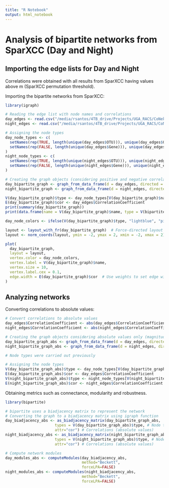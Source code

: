 ```yaml
---
title: "R Notebook"
output: html_notebook
---
```


# Analysis of bipartite networks from SparXCC (Day and Night)

## Importing the edge lists for Day and Night


Correlations were obtained with all results from SparXCC having values above m (SparXCC permutation threshold).

Importing the bipartite networks from SparXCC:

```r
library(igraph)

# Reading the edge list with node names and correlations
day_edges <- read.csv("/media/rsantos/4TB_drive/Projects/UGA_RACS/CoNekT_Grasses_Microbiome/Transcriptome_Microbiome/SparXCC/PAG2025/SparXCC_output_day_pag25_edge_list.txt", sep="\t", header=TRUE)
night_edges <- read.csv("/media/rsantos/4TB_drive/Projects/UGA_RACS/CoNekT_Grasses_Microbiome/Transcriptome_Microbiome/SparXCC/PAG2025/SparXCC_output_night_pag25_edge_list.txt", sep="\t", header=TRUE)

# Assigning the node types
day_node_types <- c(
  setNames(rep(TRUE, length(unique(day_edges$OTU))), unique(day_edges$OTU)),  # OTU (TRUE)
  setNames(rep(FALSE, length(unique(day_edges$Gene))), unique(day_edges$Gene))  # Gene (FALSE)
)
night_node_types <- c(
  setNames(rep(TRUE, length(unique(night_edges$OTU))), unique(night_edges$OTU)),  # OTU (TRUE)
  setNames(rep(FALSE, length(unique(night_edges$Gene))), unique(night_edges$Gene))  # Gene (FALSE)
)

# Creating the graph objects (considering positive and negative correlations)
day_bipartite_graph <- graph_from_data_frame(d = day_edges, directed = FALSE)
night_bipartite_graph <- graph_from_data_frame(d = night_edges, directed = FALSE)

V(day_bipartite_graph)$type <- day_node_types[V(day_bipartite_graph)$name]
E(day_bipartite_graph)$cor <- day_edges$CorrelationCoefficient
print(summary(day_bipartite_graph))
print(data.frame(name = V(day_bipartite_graph)$name, type = V(bipartite_graph)$type))

day_node_colors <- ifelse(V(day_bipartite_graph)$type, "lightblue", "pink")

layout <- layout_with_fr(day_bipartite_graph)  # Force-directed layout
layout <- norm_coords(layout, ymin = -2, ymax = 2, xmin = -2, xmax = 2)  # Rescale coordinates for better spacing

plot(
  day_bipartite_graph,
  layout = layout,
  vertex.color = day_node_colors,
  vertex.label = V(day_bipartite_graph)$name,
  vertex.size = 10,
  vertex.label.cex = 0.1,
  edge.width = E(day_bipartite_graph)$cor  # Use weights to set edge widths
)
```

## Analyzing networks

Converting correlations to absolute values:

```r
# Convert correlations to absolute values
day_edges$CorrelationCoefficient <- abs(day_edges$CorrelationCoefficient)
night_edges$CorrelationCoefficient <- abs(night_edges$CorrelationCoefficient)

# Creating the graph objects considering absolute values only (magnitude of associations are revelant)
day_bipartite_graph_abs <- graph_from_data_frame(d = day_edges, directed = FALSE)
night_bipartite_graph_abs <- graph_from_data_frame(d = night_edges, directed = FALSE)

# Node types were carried out previously

# Assigning the node types
V(day_bipartite_graph_abs)$type <- day_node_types[V(day_bipartite_graph_abs)$name]
E(day_bipartite_graph_abs)$cor <- day_edges$CorrelationCoefficient
V(night_bipartite_graph_abs)$type <- night_node_types[V(night_bipartite_graph_abs)$name]
E(night_bipartite_graph_abs)$cor <- night_edges$CorrelationCoefficient


```


Obtaining metrics such as connectance, modularity and robustness.

```r
library(bipartite)

# bipartite uses a biadjacency matrix to represent the network
# Converting the graph to a biadjacency matrix using igraph function
day_biadjacency_abs <- as_biadjacency_matrix(day_bipartite_graph_abs,
                      types = V(day_bipartite_graph_abs)$type, # Node types (OTU and Gene)
                      attr="cor") # Correlations (absolute values)
night_biadjacency_abs <- as_biadjacency_matrix(night_bipartite_graph_abs,
                      types = V(night_bipartite_graph_abs)$type, # Node types (OTU and Gene)
                      attr="cor") # Correlations (absolute values)

# Compute network modules
day_modules_abs <- computeModules(day_biadjacency_abs,
                                  method="Beckett",
                                  forceLPA=FALSE)
night_modules_abs <- computeModules(night_biadjacency_abs,
                                  method="Beckett",
                                  forceLPA=FALSE)


```